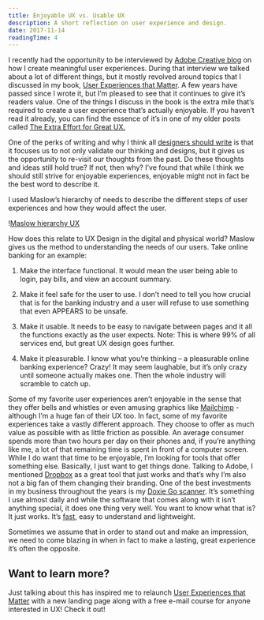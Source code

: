```yaml
---
title: Enjoyable UX vs. Usable UX
description: A short reflection on user experience and design.
date: 2017-11-14
readingTime: 4
---
```


I recently had the opportunity to be interviewed by <a href="https://blogs.adobe.com/creativecloud/qa-with-anton-sten-author-of-user-experiences-that-matter/?segment=design&scid=social74607337&adbid=927536817544372226&adbpl=tw&adbpr=3689838915">Adobe Creative blog</a> on how I create meaningful user experiences. During that interview we talked about a lot of different things, but it mostly revolved around topics that I discussed in my book, <a href="https://antonsten.com/books/user-experiences-matter/">User Experiences that Matter</a>. A few years have passed since I wrote it, but I’m pleased to see that it continues to give it’s readers value. One of the things I discuss in the book is the extra mile that’s required to create a user experience that’s actually enjoyable. If you haven’t read it already, you can find the essence of it’s in one of my older posts called <a href="https://antonsten.com/great-ux/">The Extra Effort for Great UX.</a>

One of the perks of writing and why I think all <a href="https://antonsten.com/designers-write/">designers should write</a> is that it focuses us to not only validate our thinking and designs, but it gives us the opportunity to re-visit our thoughts from the past. Do these thoughts and ideas still hold true? If not, then why? I’ve found that while I think we should still strive for enjoyable experiences, enjoyable might not in fact be the best word to describe it.

I used Maslow’s hierarchy of needs to describe the different steps of user experiences and how they would affect the user.

!<a href="/images/articles/maslow.jpg">Maslow hierarchy UX</a>

How does this relate to UX Design in the digital and physical world? Maslow gives us the method to understanding the needs of our users. Take online banking for an example:

1. Make the interface functional. It would mean the user being able to login, pay bills, and view an account summary.

2. Make it feel safe for the user to use. I don’t need to tell you how crucial that is for the banking industry and a user will refuse to use something that even APPEARS to be unsafe.

3. Make it usable. It needs to be easy to navigate between pages and it all the functions exactly as the user expects. Note: This is where 99% of all services end, but great UX design goes further.

4. Make it pleasurable. I know what you’re thinking &#8211; a pleasurable online banking experience? Crazy! It may seem laughable, but it’s only crazy until someone actually makes one. Then the whole industry will scramble to catch up.

Some of my favorite user experiences aren’t enjoyable in the sense that they offer bells and whistles or even amusing graphics like <a href="http://eepurl.com/bvIKNL">Mailchimp</a> - although I’m a huge fan of their UX too. In fact, some of my favorite experiences take a vastly different approach. They choose to offer as much value as possible with as little friction as possible. An average consumer spends more than two hours per day on their phones and, if you’re anything like me, a lot of that remaining time is spent in front of a computer screen. While I do want that time to be enjoyable, I’m looking for tools that offer something else. Basically, I just want to get things done. Talking to Adobe, I mentioned <a href="https://db.tt/lmIc9aXR">Dropbox</a> as a great tool that just works and that’s why I’m also not a big fan of them changing their branding. One of the best investments in my business throughout the years is my <a href="http://www.getdoxie.com/product/doxie-go/">Doxie Go scanner</a>. It’s something I use almost daily and while the software that comes along with it isn’t anything special, it does one thing very well. You want to know what that is? It just works. It’s <a href="https://antonsten.com/secret-feature/">fast</a>, easy to understand and lightweight.

Sometimes we assume that in order to stand out and make an impression, we need to come blazing in when in fact to make a lasting, great experience it’s often the opposite.

## Want to learn more?
Just talking about this has inspired me to relaunch <a href="https://antonsten.com/books/user-experiences-matter/">User Experiences that Matter</a> with a new landing page along with a free e-mail course for anyone interested in UX! Check it out!